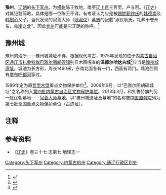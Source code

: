 '''豫州'''，[[辽朝|辽朝]]的[[头下军州|头下军州]]。为[[横帐|横帐]]陈王牧地，南至[[辽上京|辽上京]]三百里。户五百。《[[辽史|辽史]]》对其记载简略，具体是哪一位陈王不详。有考证认为应是被[[赐姓|赐姓]][[耶律氏|耶律氏]]的[[韩德崇|韩德崇]]及[[韩制心|韩制心]]父子。当代发现的寂善大师（[[耿淑仪|耿淑仪]]）[[墓志|墓志]]的记载“淑仪耿氏，礼葬于誉州东，赤崖之北”。因此[[誉州|誉州]]可能是它正确的称呼。<ref>{{cite web|url=http://epaper.tongliaowang.com/html/2011-07/19/content_36339.htm|title=解码科尔沁|publisher=中国通辽网，来源：通辽日报，摘自《科尔沁史话》|author=乔子良、薛彦田|date=2011年7月19日|accessdate=2013-09-16|language=Zh-hans}}{{dead link|date=2018年4月 |bot=InternetArchiveBot |fix-attempted=yes }}</ref>

== 豫州城 ==

豫州的治所——豫州城城址不详，根据现代考古，1975年发现的位于[[内蒙古自治区|内蒙古自治区]][[通辽市|通辽市]][[扎鲁特旗|扎鲁特旗]][[巴雅尔图胡硕镇|巴雅尔图胡硕镇]]别日木图嘎查的'''温都尔哈达古城'''<ref>{{cite web|url=http://tongliao.nmgnews.com.cn/system/2008/07/15/010071335.shtml|title=通辽市汉代县城、辽代市镇、金代边堡等|publisher=通辽新闻网，来源：内蒙古新闻网，稿源：通辽市委宣传部|author=编辑：张莹|date=08-07-23|accessdate=2013-09-16|language=Zh-hans|deadurl=yes|archiveurl=https://web.archive.org/web/20111028074521/http://tongliao.nmgnews.com.cn/system/2008/07/15/010071335.shtml|archivedate=2011-10-28}}</ref>应当是[[豫州城遗址|豫州城遗址]]。城池为长方形，周长1460米，东南北面各有一门，西面有两门。城池西侧有[[塔布呼都河|塔布呼都河]]穿过。

1989年定为原[[哲里木盟|哲里木盟]]重点文物保护单位<ref>{{cite web|url=http://www.northnews.cn/2008/0612/115329.shtml|title=辽代豫州城遗址[图]|publisher=正北方网|author=|date=2008年6月12日|accessdate=2013-09-16|language=Zh-hans|deadurl=yes|archiveurl=https://web.archive.org/web/20151126170742/http://www.northnews.cn/2008/0612/115329.shtml|archivedate=2015年11月26日}}</ref>。2006年9月，以“巴雅尔图胡硕城址”之名称列入[[第四批内蒙古自治区文物保护单位|第四批内蒙古自治区文物保护单位]]。2013年3月，和扎鲁特旗的另一处辽朝墓地——[[寂善大师墓地|寂善大师墓地]]，以“豫州城遗址及墓地”的名称被[[中华人民共和国国务院|中国国务院]]列为[[第七批全国重点文物保护单位|第七批全国重点文物保护单位]]（[[第七批全国重点文物保护单位中的古遗址|古遗址]]）。

== 注释 ==

<references/>

== 参考资料 ==

*《[[辽史|辽史]]》卷三十七 志第七 地理志一

{{辽朝行政区划|nocat}}
{{DEFAULTSORT:Y}}
[[Category:头下军州|Category:头下军州]]
[[Category:内蒙古的州|Category:内蒙古的州]] 
[[Category:通辽行政区划史|Category:通辽行政区划史]]